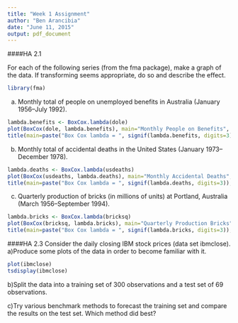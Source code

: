 ```yaml
---
title: "Week 1 Assignment"
author: "Ben Arancibia"
date: "June 11, 2015"
output: pdf_document
---
```



####HA 2.1

For each of the following series (from the fma package), make a graph of the data. If transforming seems appropriate, do so and describe the effect.

```r
library(fma)
```

a) Monthly total of people on unemployed benefits in Australia (January 1956–July 1992).
```r
lambda.benefits <- BoxCox.lambda(dole)
plot(BoxCox(dole, lambda.benefits), main="Monthly People on Benefits", xlab="1956-1992", ylab="Number of people(Box-Cox transformed)")
title(main=paste("Box Cox lambda = ", signif(lambda.benefits, digits=3)), font.main=8, line=-1)
```

b) Monthly total of accidental deaths in the United States (January 1973–December 1978).
```r
lambda.deaths <- BoxCox.lambda(usdeaths)
plot(BoxCox(usdeaths, lambda.deaths), main="Monthly Accidental Deaths", xlab="1973-1978", ylab="Number of people(Box-Cox transformed)")
title(main=paste("Box Cox lambda = ", signif(lambda.deaths, digits=3)), font.main=8, line=-1)
```

c) Quarterly production of bricks (in millions of units) at Portland, Australia (March 1956–September 1994).
```r
lambda.bricks <- BoxCox.lambda(bricksq)
plot(BoxCox(bricksq, lambda.bricks), main="Quarterly Production Bricks", xlab="1973-1978", ylab="Number of bricks(Box-Cox transformed)")
title(main=paste("Box Cox lambda = ", signif(lambda.bricks, digits=3)), font.main=8, line=-1)
```

####HA 2.3
Consider the daily closing IBM stock prices (data set ibmclose).
a)Produce some plots of the data in order to become familiar with it.
```r
plot(ibmclose)
tsdisplay(ibmclose)
```
b)Split the data into a training set of 300 observations and a test set of 69 observations.

c)Try various benchmark methods to forecast the training set and compare the results on the test set. Which method did best?

